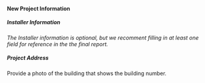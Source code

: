 
#### New Project Information
<DocNameInput label="Project Name" path="doc_name" required/>
  
##### Installer Information 
*The Installer information is optional, but we recomment filling in at least one 
field for reference in the the final report.*
<StringInput label="Technician Name" path="installer.name" />
<StringInput label="Installation Company" path="installer.company_name" />
<StringInput label="Company Address" path="installer.mailing_address" />
<StringInput label="Company Phone" path="installer.phone" />
<StringInput label="Company Email" path="installer.email" />

##### Project Address
<StringInput label="Street Address" path="location.street_address" />
<StringInput label="City" path="location.city" />
<USStateSelect label="State" path="location.state" />
<StringInput label="Zip Code" path="location.zip_code" />

<PhotoInput id="building_number_photo" label="Building Number – Photo">
  Provide a photo of the building that shows the building number.
</PhotoInput>


  

    

    